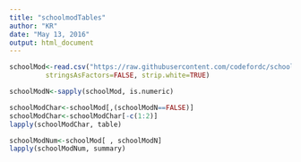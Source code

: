```yaml
---
title: "schoolmodTables"
author: "KR"
date: "May 13, 2016"
output: html_document
---
```


```r
schoolMod<-read.csv("https://raw.githubusercontent.com/codefordc/school-modernization/master/Output%20Data/DCSchools_FY1415_Master_412.csv",
         stringsAsFactors=FALSE, strip.white=TRUE)

schoolModN<-sapply(schoolMod, is.numeric)

schoolModChar<-schoolMod[,(schoolModN==FALSE)]
schoolModChar<-schoolModChar[-c(1:2)]
lapply(schoolModChar, table)

schoolModNum<-schoolMod[ , schoolModN]
lapply(schoolModNum, summary)
```

